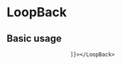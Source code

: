 
# LoopBack

## Basic usage

<Playground>
<LoopBack data={[
                            {
                                date:"2018-06-01",
                                "上证指数":-0.00124,
                                "自选股":0.00155
                            },
                            {
                                date:"2018-06-02",
                                "上证指数":0.00114,
                                "自选股":0.00138
                            },
                            {
                                date:"2018-06-03",
                                "上证指数":0.00154,
                                "自选股":-0.00195
                            },
                            {
                                date:"2018-06-04",
                                "上证指数":0.00224,
                                "自选股":0.00235
                            },
                            {
                                date:"2018-06-05",
                                "上证指数":0.00127,
                                "自选股":-0.0065
                            },
                            {
                                date:"2018-06-06",
                                "上证指数":-0.0094,
                                "自选股":0.00175
                            },
                            {
                                date:"2018-06-07",
                                "上证指数":0.000194,
                                "自选股":0.00185
                            },
                            {
                                date:"2018-06-08",
                                "上证指数":0.000224,
                                "自选股":0.00245
                            },
                            {
                                date:"2018-06-09",
                                "上证指数":0.00154,
                                "自选股":-0.0055
                            },
                            {
                                date:"2018-06-10",
                                "上证指数":0.00184,
                                "自选股":0.000135
                            },

                        ]}></LoopBack>
</Playground>